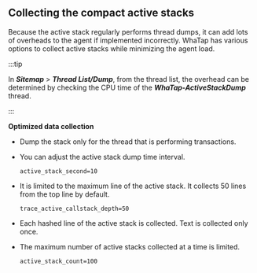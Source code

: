 ## Collecting the compact active stacks

Because the active stack regularly performs thread dumps, it can add lots of overheads to the agent if implemented incorrectly. WhaTap has various options to collect active stacks while minimizing the agent load.

:::tip

In **_Sitemap_** > **_Thread List/Dump_**, from the thread list, the overhead can be determined by checking the CPU time of the **_WhaTap-ActiveStackDump_** thread.

:::

**Optimized data collection**

- Dump the stack only for the thread that is performing transactions.

- You can adjust the active stack dump time interval. 

  `active_stack_second=10`

- It is limited to the maximum line of the active stack. It collects 50 lines from the top line by default.

  `trace_active_callstack_depth=50`

- Each hashed line of the active stack is collected. Text is collected only once. 

- The maximum number of active stacks collected at a time is limited.

  `active_stack_count=100`
